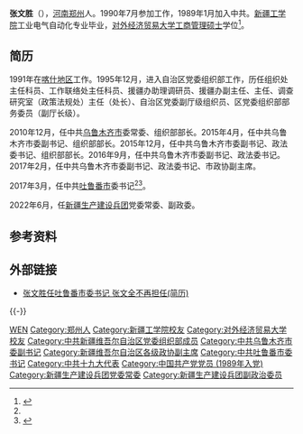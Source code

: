 '''张文胜'''（{{bd|1968年|1月|}}），[[河南|河南]][[郑州|郑州]]人。1990年7月参加工作，1989年1月加入中共。[[新疆工学院|新疆工学院]]工业电气自动化专业毕业，[[对外经济贸易大学|对外经济贸易大学]][[工商管理硕士|工商管理硕士]]学位<ref name="书记">{{cite web |url=http://district.ce.cn/newarea/sddy/201704/05/t20170405_21728626.shtml |language= |title=张文胜任吐鲁番市委书记 张文全不再担任(简历) |publisher=中国经济网 |date=2017年4月5日 |accessdate= |archive-date=2020年10月21日 |archive-url=https://web.archive.org/web/20201021220846/http://district.ce.cn/newarea/sddy/201704/05/t20170405_21728626.shtml }}</ref>。

== 简历 ==
1991年在[[喀什地区|喀什地区]]工作。1995年12月，进入自治区党委组织部工作，历任组织处主任科员、工作联络处主任科员、援疆办助理调研员、援疆办副主任、主任、调查研究室（政策法规处）主任（处长）、自治区党委副厅级组织员、区党委组织部部务委员（副厅长级）。

2010年12月，任中共[[乌鲁木齐市|乌鲁木齐市]]委常委、组织部部长。2015年4月，任中共乌鲁木齐市委副书记、组织部部长。2015年12月，任中共乌鲁木齐市委副书记、政法委书记、组织部部长。2016年9月，任中共乌鲁木齐市委副书记、政法委书记。2017年2月，任中共乌鲁木齐市委副书记、政法委书记、市政协副主席。

2017年3月，任中共[[吐鲁番市|吐鲁番市]]委书记<ref name="书记"/><ref >{{cite web |url=http://www.thepaper.cn/newsDetail_forward_1654765 |language= |title=乌鲁木齐市委副书记、市政协党组书记张文胜任吐鲁番市委书记 |publisher=澎湃新闻 |date=2017-04-04 |accessdate= |archive-date=2019-08-20 |archive-url=https://web.archive.org/web/20190820105833/http://www.thepaper.cn/newsDetail_forward_1654765 }}</ref>。

2022年6月，任[[新疆生产建设兵团|新疆生产建设兵团]]党委常委、副政委。

== 参考资料 ==
{{reflist}}

== 外部链接 ==
*[http://news.sina.com.cn/o/2017-04-05/doc-ifycwyxr9419663.shtml 张文胜任吐鲁番市委书记 张文全不再担任(简历)] {{Wayback|url=http://news.sina.com.cn/o/2017-04-05/doc-ifycwyxr9419663.shtml |date=20190819215204 }}

{{-}}
{{start box}}
{{s-ppo|cpc}}
{{s-before|[[张文全|张文全]]}}
{{s-title|中国共产党[[吐鲁番市|吐鲁番市]]委员会书记|2017年3月－}}
{{s-inc}}
{{end box}}

{{DEFAULTSORT:ZH张}}
[[Category:张姓|WEN]]
[[Category:郑州人|Category:郑州人]]
[[Category:新疆工学院校友|Category:新疆工学院校友]]
[[Category:对外经济贸易大学校友|Category:对外经济贸易大学校友]]
[[Category:中共新疆维吾尔自治区党委组织部成员|Category:中共新疆维吾尔自治区党委组织部成员]]
[[Category:中共乌鲁木齐市委副书记|Category:中共乌鲁木齐市委副书记]]
[[Category:新疆维吾尔自治区各级政协副主席|Category:新疆维吾尔自治区各级政协副主席]]
[[Category:中共吐鲁番市委书记|Category:中共吐鲁番市委书记]]
[[Category:中共十九大代表|Category:中共十九大代表]]
[[Category:中国共产党党员_(1989年入党)|Category:中国共产党党员 (1989年入党)]]
[[Category:新疆生产建设兵团党委常委|Category:新疆生产建设兵团党委常委]]
[[Category:新疆生产建设兵团副政治委员|Category:新疆生产建设兵团副政治委员]]